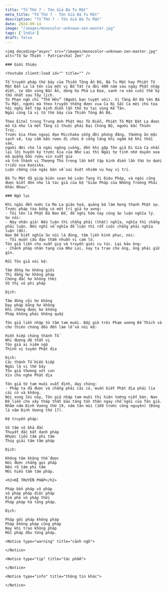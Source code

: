 ```yaml
---
title: "Tổ Thứ 7 - Tôn Giả Bà Tu Mật"
meta_title: "Tổ Thứ 7 - Tôn Giả Bà Tu Mật"
description: "Tổ Thứ 7 - Tôn Giả Bà Tu Mật"
date: 2024-09-14
image: "/images/monocolor-unknown-zen-master.jpg"
tags: ['India']
draft: false
---
```


<div className="grid xl:grid-cols-8 lg:grid-cols-8 md:grid-cols-2 sm:grid-cols-2 xs:grid-cols-1 gap-8 bg-body dark:bg-darkmode-body">

  <div className="lg:col-span-3 md:col-span-1">

    <img decoding="async" src="/images/monocolor-unknown-zen-master.jpg" alt="Tổ Sư Thiền - Patriarchal Zen" />

    ### Giới thiệu

    <Youtube client:load id="" title="" />

    Tổ truyền pháp thứ bảy của Thiền Tông Ấn Độ, Bà Tu Mật hay Phiệt Tô Mật Đát La là tên của một vị Bồ Tát ra đời 400 năm sau ngày Phật nhập diệt, cư dân vùng Bắc Ấn, dòng họ Phả La Đọa, sanh ra vào cuối thế kỷ thứ nhất sau Tây lịch.
    Từ Phạn ngữ chỉ “Thế Hữu” (Người bạn tuyệt vời). Vị Tăng Ấn Độ tên Bà Tu Mật, người mà theo truyền thống được vua Ca Nị Sắc Ca mời chủ tọa hội nghị kết tập kinh điển lần thứ tư tại vùng Kế Tân.
    Ngài cũng là vị tổ thứ bảy của Thiền Tông Ấn Độ.

    Theo Eitel trong Trung Anh Phật Học Từ Điển, Phiệt Tô Mật Đát La được mô tả như là một Tăng sĩ thuộc phái Đại Chúng Bộ, người bắc Thiên Trúc.
    Trước kia theo ngoại đạo Micchaka sống đời phóng đãng, thường ăn mặc sạch sẽ, tay cầm bầu rượu đi chơi ở cổng làng khi ngâm kệ khi thổi sáo,
    người đời cho là ngài ngông cuồng, đến khi gặp Tôn giả Di Già Ca nhắc lại lời huyền ký trước kia của Như Lai thì Ngài tự tỉnh nhớ duyên xưa mà quẳng bầu rượu xin xuất gia
    và trở thành vị Thượng Thủ trong lần kết tập kinh điển lần thứ tư dưới triều vua Kaniska.
    Luận chứng của ngài bàn về sai biệt nhiệm vụ hay vị trí.

    Bà Tu Mật đã giúp biên soạn bộ Luận Tạng Vi Diệu Pháp, và ngài cũng được biết đến như là tác giả của bộ "Giáo Pháp của Những Trường Phái Khác Nhau".

  </div>

  <div className="lg:col-span-5 md:col-span-1">

    ### Ngữ lục

    Khi ngài đến nước Ca Ma La giáo hoá, quảng bá làm hưng thạnh Phật sự. Trước pháp tòa bỗng có một trí giả tự xưng:
    - Tôi tên là Phật Đà Nan Đề, đề nghị hôm nay cùng Sư luận nghĩa lý.
    Sư nói:
    - Này nhân giả! Nếu luận thì chẳng phải (thật) nghĩa, nghĩa thì chẳng phải luận. Nếu nghĩ về nghĩa để luận thì rốt cuộc chẳng phải nghĩa luận (đó).
    Nan Đề biết nghĩa Sư nói là đúng, tâm liền kính phục, nói:
    - Tôi muốn cầu đạo thấm nhuần vị cam lồ.
    Tôn giả liền cho xuất gia và truyền giới cụ túc. Lại bảo ông:
    - Chánh pháp nhãn tạng của Như Lai, nay ta trao cho ông, ông phải giữ gìn.

    Rồi Tôn giả nói kệ:

    Tâm đồng hư không giới
    Thị đẳng hư không pháp
    Chứng đắc hư không thời
    Vô thị vô phi pháp

    Dịch:

    Tâm đồng cõi hư không
    Dạy pháp bằng hư không
    Khi chứng được hư không
    Pháp không phải không quấy

    Tôn giả liền nhập từ tâm tam muôi. Bấy giờ trời Phạm vương Đế Thích và chư thiên chúng đều đến làm lễ và nói kệ:

    Hiền kiếp chúng thánh Tổ
    Nhi đương đệ thất vị
    Tôn giả ai niệm ngã
    Thỉnh vị tuyên Phật địa

    Dịch:
    Các thánh Tổ Hiền kiếp
    Ngài là vị thứ bảy
    Tôn giả thương xót con
    Xin cho nghe Phật địa

    Tôn giả từ tam muội xuất định, dạy chúng:
    - Pháp ta đã được và chẳng phải cái có, muốn biết Phật địa phải lìa cái có và không.
    Nói xong lời này, Tôn giả nhập tam muôi thị hiện tướng niết bàn. Nan Đề liền cho xây tháp thất bảo táng tồn thân ngay chỗ ngồi của Tôn giả.
    Nhằm năm Định Vương thứ 19, năm tân mùi (169 trước công nguyên) (Đúng là năm Định Vương thứ 17).

    Kệ truyền pháp:

    Vô tâm vô khả đắc
    Thuyết đắc bất danh pháp
    Nhược liễu tâm phi tâm
    Thủy giải tâm tâm pháp

    Dịch:

    Không tâm không thể được
    Nói được chẳng gọi pháp
    Nếu rõ tâm phi tâm
    Mới hiểu tâm tâm pháp.

    <h2>KỆ TRUYỀN PHÁP</h2>

    Pháp bổn pháp vô pháp
    vô pháp pháp diệc pháp
    Kim phó vô pháp thời
    Pháp pháp hà tằng pháp.

    Dịch:

    Pháp gốc pháp không pháp
    Pháp không pháp cũng pháp
    Nay khi trao không pháp
    Mỗi pháp đâu từng pháp.

    <Notice type="warning" title="cảnh ngữ">

    </Notice>

    <Notice type="tip" title="tác phẩm">

    </Notice>

    <Notice type="info" title="thông tin khác">

    </Notice>

  </div>
</div>
